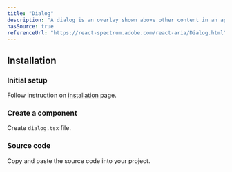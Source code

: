```yaml
---
title: "Dialog"
description: "A dialog is an overlay shown above other content in an application."
hasSource: true
referenceUrl: "https://react-spectrum.adobe.com/react-aria/Dialog.html"
---
```


## Installation

<Steps>

### Initial setup

Follow instruction on [installation](/docs/overview/installation) page.

### Create a component

Create `dialog.tsx` file.

### Source code

Copy and paste the source code into your project.

</Steps>

